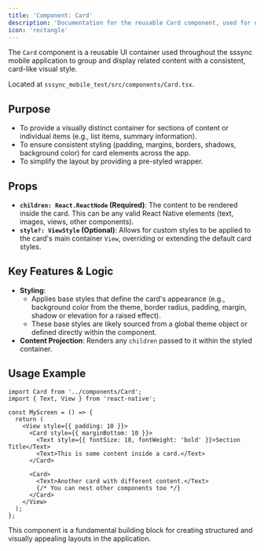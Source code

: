 ```yaml
---
title: 'Component: Card'
description: 'Documentation for the reusable Card component, used for displaying content in a styled container.'
icon: 'rectangle'
---
```


The `Card` component is a reusable UI container used throughout the sssync mobile application to group and display related content with a consistent, card-like visual style.

Located at `sssync_mobile_test/src/components/Card.tsx`.

## Purpose

-   To provide a visually distinct container for sections of content or individual items (e.g., list items, summary information).
-   To ensure consistent styling (padding, margins, borders, shadows, background color) for card elements across the app.
-   To simplify the layout by providing a pre-styled wrapper.

## Props

-   **`children: React.ReactNode` (Required)**: The content to be rendered inside the card. This can be any valid React Native elements (text, images, views, other components).
-   **`style?: ViewStyle` (Optional)**: Allows for custom styles to be applied to the card's main container `View`, overriding or extending the default card styles.

## Key Features & Logic

-   **Styling**: 
    -   Applies base styles that define the card's appearance (e.g., background color from the theme, border radius, padding, margin, shadow or elevation for a raised effect).
    -   These base styles are likely sourced from a global theme object or defined directly within the component.
-   **Content Projection**: Renders any `children` passed to it within the styled container.

## Usage Example

```tsx
import Card from '../components/Card';
import { Text, View } from 'react-native';

const MyScreen = () => {
  return (
    <View style={{ padding: 10 }}>
      <Card style={{ marginBottom: 10 }}>
        <Text style={{ fontSize: 18, fontWeight: 'bold' }}>Section Title</Text>
        <Text>This is some content inside a card.</Text>
      </Card>

      <Card>
        <Text>Another card with different content.</Text>
        {/* You can nest other components too */}
      </Card>
    </View>
  );
};
```

This component is a fundamental building block for creating structured and visually appealing layouts in the application. 